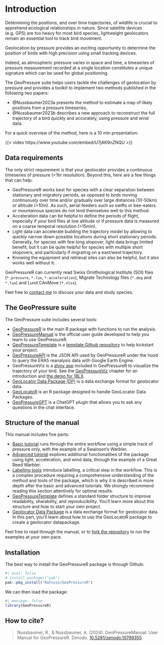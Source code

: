 # Introduction {.unnumbered}

Determining the positions, and over time trajectories, of wildlife is crucial to apprehend ecological relationships in nature. Since satellite devices (e.g. GPS) are too heavy for most bird species, lightweight geolocators remain an essential tool to track bird movement.

Geolocation by pressure provides an exciting opportunity to determine the position of birds with high precision using small tracking devices.

Indeed, as atmospheric pressure varies in space and time, a timeseries of pressure measurement recorded at a single location constitutes a unique signature which can be used for global positioning.

The GeoPressure suite helps users tackle the challenges of geolocation by pressure and provides a toolkit to implement two methods published in the following two papers:

- @Nussbaumer2023a presents the method to estimate a map of likely positions from a pressure timeseries,
- @Nussbaumer2023b describes a new approach to reconstruct the full trajectory of a bird quickly and accurately, using pressure and wind data.

For a quick overview of the method, here is a 10 min presentation:

{{< video https://www.youtube.com/embed/U7jAK9nZNQU >}}

## Data requirements

The only strict requirement is that your geolocator provides a continuous timeseries of pressure (\<1hr resolution). Beyond this, here are a few things that can help:

- GeoPressureR works best for species with a clear separation between stationary and migratory periods, as opposed to birds moving continuously over time and/or gradually over large distances (10-50km) or altitude (\>10m). As such, aerial feeders such as swifts or bee-eaters or mountainous species do not lend themselves well to this method.
- Acceleration data can be helpful to define the periods of flight, especially if your bird flies at low altitude or if pressure data is measured on a coarse temporal resolution (\>15min).
- Light data can accelerate building the trajectory model by allowing to quickly narrow down possible locations during short stationary periods. Generally, for species with few long stopover, light data brings limited benefit, but it can be quite helpful for species with multiple short stopovers, and particularly if migrating on a east/west trajectory.
- Knowing the equipment and retrieval sites can also be helpful, but it also works well without it.

GeoPressureR can currently read Swiss Ornithological Institute (SOI) files (`*.pressure`, `*.lux`, `*.acceleration`), Migrate Technology files (`*.deg` and `*.lux`) and Lund CAnMove (`*.xlsx`).

Feel free to [contact me](mailto:rafnuss@gmail.com) to discuss your data and study species.

## The GeoPressure suite

The GeoPressure suite includes several tools:

- [GeoPressureR](https://github.com/Rafnuss/GeoPressureR) is the main R package with functions to run the analysis.
- [GeoPressureManual](https://raphaelnussbaumer.com/GeoPressureManual/) is the official user guide developed to help you learn to use GeoPressureR.
- [GeoPressureTemplate](https://github.com/Rafnuss/GeoPressureTemplate) is a [template Github repository](https://docs.github.com/en/repositories/creating-and-managing-repositories/creating-a-repository-from-a-template) to help kickstart your project.
- [GeoPressureAPI](https://github.com/Rafnuss/GeoPressureAPI) is the JSON API used by GeoPressureR under the hood to query the ERA5 reanalysis data with Google Earth Engine.
- GeoPressureViz is a [shiny app](https://shiny.posit.co/) included in GeoPressureR to visualize the trajectory of your bird. See the [GeoPressureViz](geopressureviz.html) chapter for an introduction and [the demo for 18LX](https://rafnuss.shinyapps.io/GeoPressureViz/).
- [GeoLocator Data Package (DP)](https://github.com/rafnuss/geolocator-dp) is a data exchange format for geolocator data.
- [GeoLocatoR](https://raphaelnussbaumer.com/GeoLocatoR/) is an R package designed to handle GeoLocator Data Packages.
- [GeoPressureGPT](https://chatgpt.com/g/g-6888c9afb4348191b6134fcfc19232d8-geopressuregpt) is a ChatGPT plugin that allows you to ask any questions in the chat interface.

## Structure of the manual

This manual includes five parts:

- [Basic tutorial](tag-object.html) runs through the entire workflow using a simple track of pressure only, with the example of a Swainson's Warbler.
- [Advanced tutorial](light-map.html) explores additional functionalities of the package using light, acceleration, and wind data, through the example of a Great Reed Warbler.
- [Labelling tools](labelling-tracks.html) introduce labelling, a critical step in the workflow. This is a complex procedure requiring a comprehensive understanding of the method and tools of the package, which is why it is described in more depth after the basic and advanced tutorials. We strongly recommend reading this section attentively for optimal results.
- [GeoPressureTemplate](geopressuretemplate-intro.html) defines a standard folder structure to improve readability, sharability, and reproducibility. You'll learn more about this structure and how to start your own project.
- [Geolocator Data Package](geolocator-intro.html) is a data exchange format for geolocator data. In this part, you'll learn about how to use the GeoLocatoR package to create a geolocator datapackage.

Feel free to read through the manual, or to [fork the repository](https://github.com/Rafnuss/GeoPressureManual/fork) to run the examples at your own pace.


## Installation

The best way to install the GeoPressureR package is through Github:

```r
#| eval: false
# install.packages("pak")
pak::pkg_install("Rafnuss/GeoPressureR")
```

We can then load the package:

```r
#| message: false
library(GeoPressureR)
```


## How to cite?

> Nussbaumer, R., & Nussbaumer, A. (2024). GeoPressureManual: User Manual for GeoPressureR. Zenodo. [10.5281/zenodo.10799355](https://doi.org/10.5281/zenodo.10799355)
